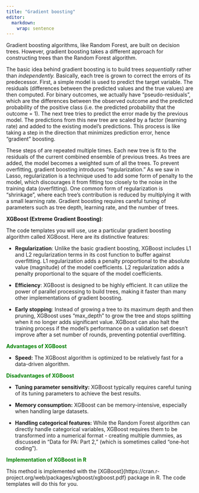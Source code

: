 ```yaml
---
title: "Gradient boosting"
editor: 
  markdown: 
    wrap: sentence
---
```


Gradient boosting algorithms, like Random Forest, are built on decision trees. However, gradient boosting takes a different approach for constructing trees than the Random Forest algorithm.

The basic idea behind gradient boosting is to build trees *sequentially* rather than *independently.* Basically, each tree is grown to correct the errors of its predecessor. First, a simple model is used to predict the target variable. The residuals (differences between the predicted values and the true values) are then computed. For binary outcomes, we actually have "pseudo-residuals", which are the differences between the observed outcome and the predicted probability of the positive class (i.e. the predicted probability that the outcome = 1). The next tree tries to predict the error made by the previous model. The predictions from this new tree are scaled by a factor (learning rate) and added to the existing model's predictions. This process is like taking a step in the direction that minimizes prediction error, hence "gradient" boosting.

These steps of are repeated multiple times. Each new tree is fit to the residuals of the current combined ensemble of previous trees. As trees are added, the model becomes a weighted sum of all the trees. To prevent overfitting, gradient boosting introduces "regularization." As we saw in Lasso, regularization is a technique used to add some form of penalty to the model, which discourages it from fitting too closely to the noise in the training data (overfitting). One common form of regularization is "shrinkage", where each tree's contribution is reduced by multiplying it with a small learning rate. Gradient boosting requires careful tuning of parameters such as tree depth, learning rate, and the number of trees.

**XGBoost (Extreme Gradient Boosting)**:

The code templates you will use, use a particular gradient boosting algorithm called XGBoost. Here are its distinctive features:

-   **Regularization**: Unlike the basic gradient boosting, XGBoost includes L1 and L2 regularization terms in its cost function to buffer against overfitting. L1 regularization adds a penalty proportional to the absolute value (magnitude) of the model coefficients. L2 regularization adds a penalty proportional to the square of the model coefficients.

-   **Efficiency**: XGBoost is designed to be highly efficient. It can utilize the power of parallel processing to build trees, making it faster than many other implementations of gradient boosting.

-   **Early stopping**: Instead of growing a tree to its maximum depth and then pruning, XGBoost uses "max_depth" to grow the tree and stops splitting when it no longer adds significant value. XGBoost can also halt the training process if the model's performance on a validation set doesn't improve after a set number of rounds, preventing potential overfitting.

[**Advantages of XGBoost**]{style="color:green"}

-   **Speed:** The XGBoost algorithm is optimized to be relatively fast for a data-driven algorithm.

[**Disadvantages of XGBoost**]{style="color:green"}

-   **Tuning parameter sensitivity:** XGBoost typically requires careful tuning of its tuning parameters to achieve the best results.

-   **Memory consumption:** XGBoost can be memory-intensive, especially when handling large datasets. 

-   **Handling categorical features:** While the Random Forest algorithm can directly handle categorical variables, XGBoost requires them to be transformed into a numerical format - creating multiple dummies, as discussed in "Data for PA: Part 2," (which is sometimes called "one-hot coding").

[**Implementation of XGBoost in R**]{style="color:green"}

This method is implemented with the [XGBoost]{https://cran.r-project.org/web/packages/xgboost/xgboost.pdf} package in R. The code templates will do this for you. 
